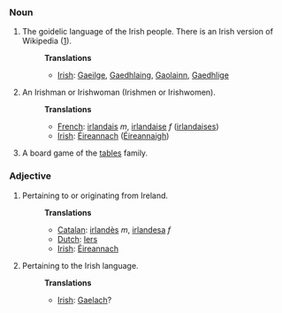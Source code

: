===Noun===
#The goidelic language of the Irish people. There is an Irish version of Wikipedia ([http://ga.wikipedia.com]).
#:'''Translations'''
#:*[[Irish]]: [[Gaeilge]], [[Gaedhlaing]], [[Gaolainn]], [[Gaedhlige]]
#An Irishman or Irishwoman (Irishmen or Irishwomen).
#:'''Translations'''
#:*[[French]]: [[irlandais]] ''m'', [[irlandaise]] ''f'' ([[irlandaises]])
#:*[[Irish]]: [[Éireannach]] ([[Éireannaigh]])
#A board game of the [[tables]] family.

===Adjective===
#Pertaining to or originating from Ireland.
#:'''Translations'''
#:*[[Catalan]]: [[irlandès]] ''m'', [[irlandesa]] ''f''
#:*[[Dutch]]: [[Iers]]
#:*[[Irish]]: [[Éireannach]]
#Pertaining to the Irish language.
#:'''Translations'''
#:*[[Irish]]: [[Gaelach]]?